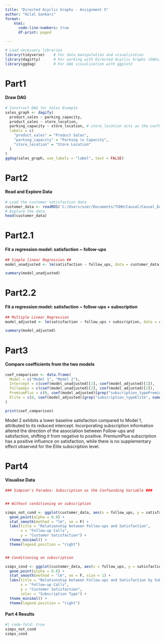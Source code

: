 ```yaml
---
title: "Directed Acyclic Graphs - Assignment 5"
author: "Hilal Sankari"
format: 
    html:
      code-line-numbers: true
      df-print: paged

---
```

```r
# Load necessary libraries
library(tidyverse)    # For data manipulation and visualization
library(dagitty)      # For working with Directed Acyclic Graphs (DAGs)
library(ggdag)        # For DAG visualization with ggplot2
```
# **Part1**
#### **Draw DAG**
```r
# Construct DAG for Sales Example
sales_graph <- dagify(
  product_sales ~ parking_capacity,
  product_sales ~ store_location,
  parking_capacity ~ store_location, # store_location acts as the confounding variable
  labels = c(
    "product_sales" = "Product Sales",
    "parking_capacity" = "Parking \n Capacity",
    "store_location" = "Store Location"
  )
)
ggdag(sales_graph, use_labels = "label", text = FALSE)
```
# **Part2**

#### **Read and Explore Data**
```r
# Load the customer satisfaction data
customer_data <- readRDS('C:/Users/user/Documents/TUHH/Causal/Causal_Data_Science_Data/customer_sat.rds')
# Explore the data
head(customer_data)
```
# **Part2.1**

#### **Fit a regression model: satisfaction ~ follow-ups**
```r
## Simple linear Regression ##
model_unadjusted <- lm(satisfaction ~ follow_ups, data = customer_data)

summary(model_unadjusted)
```
# **Part2.2**

#### **Fit a regression model: satisfaction ~ follow-ups + subscription**
```r
## Multiple Linear Regression
model_adjusted <- lm(satisfaction ~ follow_ups + subscription, data = customer_data)

summary(model_adjusted)
```
# **Part3**

#### **Compare coefficients from the two models**
```r
coef_comparison <- data.frame(
  Model = c("Model 1", "Model 2"),
  Intercept = c(coef(model_unadjusted)[1], coef(model_adjusted)[1]),
  FollowUps = c(coef(model_unadjusted)[2], coef(model_adjusted)[2]),
  PremiumPlus = c(0, coef(model_adjusted)[grep("subscription_typePremium\\+", names(coef(model_adjusted)))]),
  Elite = c(0, coef(model_adjusted)[grep("subscription_typeElite", names(coef(model_adjusted)))])
)

print(coef_comparison)
```
::: {.callout-important appearance="minimal"}
Model 2 exhibits a lower baseline satisfaction compared to Model 1, attributed to its reduced intercept.
Incorporating subscription information altered the direction of the association between Follow-ups and satisfaction, shifting it from negative to positive.
PremiumPlus subscription has a positive influence on satisfaction, while there is no supplementary effect observed for the Elite subscription level.
:::

# **Part4**

#### **Visualise Data**

```r
### Simpson's Paradox: Subscription as the Confounding Variable ###


## Without conditioning on subscription

simps_not_cond <- ggplot(customer_data, aes(x = follow_ups, y = satisfaction)) +
  geom_point(alpha = 0.8) +
  stat_smooth(method = "lm", se = F) +
  labs(title = "Relationship between Follow-ups and Satisfaction",
       x = "Follow-up Calls",
       y = "Customer Satisfaction") +
  theme_minimal() +
  theme(legend.position = "right")


## Conditioning on subscription

simps_cond <- ggplot(customer_data, aes(x = follow_ups, y = satisfaction, color = subscription)) +
  geom_point(alpha = 0.8) +
  stat_smooth(method = "lm", se = F, size = 1) +
  labs(title = "Relationship between Follow-ups and Satisfaction by Subscription Type",
       x = "Follow-up Calls",
       y = "Customer Satisfaction",
       color = "Subscription Type") +
  theme_minimal() +
  theme(legend.position = "right")
```
#### **Part 4 Results**
```r
#| code-fold: true
simps_not_cond
simps_cond
```